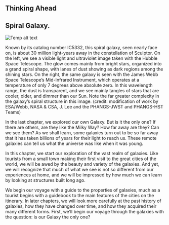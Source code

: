 ## Thinking Ahead
## Spiral Galaxy.
![Temp alt text](__MEDIA_URL__OSC_Astro_26_00_Galaxy.jpg)<p>Known by its catalog number IC5332, this spiral galaxy, seen nearly face on, is about 30 million light-years away in the constellation of Sculptor. On the left, we see a visible light and ultraviolet image taken with the Hubble Space Telescope. The glow comes mainly from bright stars, organized into a grand spiral shape, with lanes of dust showing as dark regions among the shining stars. On the right, the same galaxy is seen with the James Webb Space Telescope’s Mid-Infrared Instrument, which operates at a temperature of only 7 degrees above absolute zero. In this wavelength range, the dust is transparent, and we see mainly tangles of stars that are cooler, older, and dimmer than our Sun. Note the far greater complexity in the galaxy’s spiral structure in this image. (credit: modification of work by ESA/Webb, NASA & CSA, J. Lee and the PHANGS-JWST and PHANGS-HST Teams)</p>
In the last chapter, we explored our own Galaxy. But is it the only one? If there are others, are they like the Milky Way? How far away are they? Can we see them? As we shall learn, some galaxies turn out to be so far away that it has taken billions of years for their light to reach us. These remote galaxies can tell us what the universe was like when it was young.

In this chapter, we start our exploration of the vast realm of galaxies. Like tourists from a small town making their first visit to the great cities of the world, we will be awed by the beauty and variety of the galaxies. And yet, we will recognize that much of what we see is not so different from our experiences at home, and we will be impressed by how much we can learn by looking at structures built long ago.

We begin our voyage with a guide to the properties of galaxies, much as a tourist begins with a guidebook to the main features of the cities on the itinerary. In later chapters, we will look more carefully at the past history of galaxies, how they have changed over time, and how they acquired their many different forms. First, we’ll begin our voyage through the galaxies with the question: is our Galaxy the only one?

